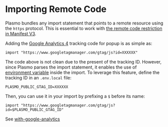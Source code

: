 # Importing Remote Code

Plasmo bundles any import statement that points to a remote resource using the `https` protocol. This is essential to work with [the remote code restriction in Manifest V3](https://developer.chrome.com/docs/extensions/mv3/intro/mv3-overview/#remotely-hosted-code).

Adding the [Google Analytics 4](https://developers.google.com/analytics/devguides/collection/ga4) tracking code for popup is as simple as:

```tsx
import "https://www.googletagmanager.com/gtag/js?id=XXXXXX"
```

The code above is not clean due to the present of the tracking ID. However, since Plasmo parses the import statement, it enables the use of [environment variable](./env) inside the import. To leverage this feature, define the tracking ID in an `.env.local` file:

```
PLASMO_PUBLIC_GTAG_ID=XXXXXX
```

Then, you can use it in your import by prefixing a `$` before its name:

```tsx
import "https://www.googletagmanager.com/gtag/js?id=$PLASMO_PUBLIC_GTAG_ID"
```

See [with-google-analytics](https://github.com/PlasmoHQ/examples/tree/main/with-google-analytics)
